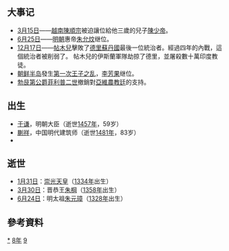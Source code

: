 {{noteTA
|1=zh-hans:于谦; zh-hant:于謙;
}}
{{yearTOC|1398|明'''[[洪武_(朱元璋)|洪武]]三十一年'''；越南'''[[光泰|光泰]]十一年'''，'''[[建新|建新]]元年'''；日本'''[[應永|應永]]五年'''}}
== 大事记 ==
* [[3月15日|3月15日]]——[[越南|越南]][[陳順宗|陳順宗]]被迫讓位給他三歲的兒子[[陳少帝|陳少帝]]。
* [[6月25日|6月25日]]——[[明朝|明朝]]惠帝[[明惠帝|朱允炆]]继位。
* [[12月17日|12月17日]]——[[帖木兒|帖木兒]]擊敗了[[德里蘇丹國|德里蘇丹國]]最後一位統治者。經過四年的內戰，這個統治者被削弱了。 帖木兒的伊斯蘭軍隊劫掠了德里，並屠殺數十萬印度教徒。
*[[朝鲜半岛|朝鲜半岛]]發生[[第一次王子之乱|第一次王子之乱]]，[[朝鮮定宗|李芳果]]继位。
*[[勃艮第公爵|勃艮第公爵]][[菲利普二世_(勃艮第)|菲利普二世]]撤銷對[[亞維農教廷|亞維農教廷]]的支持。

== 出生 ==
*[[于謙|于谦]]，明朝大臣（逝世[[1457年|1457年]]，59岁）
*[[蒯祥|蒯祥]]，中国明代建筑师（逝世[[1481年|1481年]]，83岁）
*{{Fact|[[伊尼科·洛佩斯·德·门多萨|门多萨]]，[[西班牙|西班牙]][[诗人|诗人]]（逝世[[1458年|1458年]]，60岁）|time=2009-09-07T00:03:27+00:00}}

== 逝世 ==
{{Wikisource year mention}}
*[[1月31日|1月31日]]：[[崇光天皇|崇光天皇]]（[[1334年|1334年]]出生）
*[[3月30日|3月30日]]：晋恭王[[朱棡|朱棡]]（[[1358年|1358年]]出生）
*[[6月24日|6月24日]]：明太祖[[朱元璋|朱元璋]]（[[1328年|1328年]]出生）

== 參考資料 ==
{{reflist}}

[[Category:1398年|*]]
[[Category:1390年代|8年]]
[[Category:14世纪各年|9]]